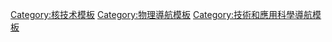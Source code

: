 {{Navbox
|name = Fusion power
|state = {{{state core|autocollapse}}}
|title = [[聚变能]]、聚变过程及聚变设备
|listclass = hlist
|group1 = 中心议题
|list1 = 
* [[核聚变]]
** {{tsl|en|Timeline of nuclear fusion|核聚变时间轴|时间轴}}
** [[聚变实验列表|实验列表]]
* [[核動力]]
* [[核反应堆]]
* [[原子核]]
* {{tsl|en|Fusion energy gain factor|聚变能增益系数}}
* {{tsl|en|Lawson criterion|劳森判据}}
* [[磁流体力学]]
* [[中子]]
* [[等离子体]]
<!--注释掉的代表已经停止运行的或未能建成的-->
|group2  = 过程及方法
|list2   = 
{{Navbox |child
|group1 = {{tsl|en|Thermonuclear fusion|热核聚变 (核聚变)|热核聚变}}类
|list1  = 
{{Navbox |child |groupstyle=font-weight:normal;
|group1 = [[恆星核合成|引力]]
|list1  =
* [[氦核作用]]
* [[3氦過程]]
* [[碳氮氧循環]]
* [[核融合體]]
* [[氦閃]]
* [[新星]]
** [[新星遗迹]]
* [[質子﹣質子鏈反應]]
* [[碳聚变]]
* [[鋰燃燒]]
* [[氖燃燒過程]]
* [[氧燃燒過程]]
* [[矽燃燒過程]]
* [[R-過程]]
* [[S-過程]]
|group2 = [[磁局限融合|磁]]
|list2  =
* {{tsl|en|Dense plasma focus|稠密等离子体聚焦}}
* {{tsl|en|Field-reversed configuration|反场构型等离子体}}
* [[懸浮偶極]]
* [[磁镜]]
** {{tsl|en|Bumpy torus|崎嶇環}}
* {{tsl|en|Reversed field pinch|反场箍缩}}
* {{tsl|en|Spheromak|球形马克}}
* [[仿星器]]
* [[托卡马克]] 
** {{tsl|en|Spherical tokamak|球形托卡马克}}
* {{tsl|en|Z-pinch|Z箍缩}} 
|group3 = [[慣性局限融合|慣性局限]]
|list3  =
* {{tsl|en|Bubble fusion|气泡核聚变}}
* [[慣性局限融合]]
* [[磁化内衬惯性核聚变]]
|group4 = [[惯性静电约束|惯性静电]]
|list4  =
* [[Fusor]]
* {{tsl|en|Polywell|Polywell}}
}}
|group5 = 其他形式
|list5  =
* {{tsl|en|Colliding beam fusion|对撞束聚变}}
* {{tsl|en|Magnetized target fusion|磁化靶聚变}}
* {{tsl|en|Lattice confinement fusion|晶格約束聚变}}
* {{tsl|en|Migma|Migma}}
* [[Μ子催化聚變]]
* {{tsl|en|Pyroelectric fusion|热电聚变}}
}} <!-- close Process, methods -->

|group3  = [[聚变实验列表|设备及实验]]
|list3   =
{{navbox|subgroup
|group1 = [[磁局限融合]]
|list1  = 
{{Navbox |child
|group1 = [[托卡马克]]
|list1  = 
{{Navbox |child
|group1 = 国际
|liststyle  = width: auto;
|groupstyle = width: 5.5em;font-weight:normal;
|list1      =
* [[国际热核聚变实验反应堆]]
* [[DEMOnstration Power Station|DEMO]]
* [[PROTO (fusion reactor)|PROTO]]
|group2 = 美洲
|list2  = 
* {{flagicon|CAN}} [[Plasma Physics Laboratory (Saskatchewan)|STOR-M]]
* {{flagicon|USA}} {{tsl|en|Alcator C-Mod|Alcator C-Mod}}
* [[ARC fusion reactor|ARC]]
** [[SPARC (tokamak)|SPARC]]
* [[DIII-D (tokamak)|DIII-D]]
* [[Enormous Toroidal Plasma Device|Electric Tokamak]]
* [[Lithium Tokamak Experiment|LTX]]
* [[National Spherical Torus Experiment|NSTX]]
** {{tsl|en|Princeton Large Torus|普林斯顿大环|PLT}}
** [[Tokamak Fusion Test Reactor|TFTR]]
* [[Pegasus Toroidal Experiment|Pegasus]]
<!--* [[Princeton Beta Experiment-Modified|PBX-M]]-->
<!--* [[Texas Experimental Tokamak|TEXT]]-->
* {{flagicon|BRA}} [[ETE (tokamak)|ETE]]
* {{flagicon|MEX}} {{ill|Novillo (tokamak)|es|Tokamak Novillo|lt=Novillo}}
|group3 = 亚洲及澳洲
|list3  = 
<!--* {{flagicon|AUS}} LT-1, TORTUS -->
* {{flagicon|PRC}} [[中国聚变工程实验堆]]<!-- CT-6, HL-1M, (HL-2A), (HL-2M), HT-6B, HT-6M, J-TEXT -->
* [[全超导托卡马克核聚变实验装置]]
** [[合肥托卡马克7号]]
* [[SUNIST]]
* {{flagicon|IND}} [[ADITYA (tokamak)|ADITYA]]
* [[SST-1 (tokamak)|SST-1]]
<!--* {{flagicon|IRI}} [[IR-T1]]-->
* {{flagicon|JPN}} [[JT-60]]
* {{Interlanguage link|Q-shu University Experiment with Steady State Spherical Tokamak|lt=QUEST|ja|QUEST}}
<!--* {{flagicon|KAZ}} [[Kazakhstan Tokamak for Material testing|KTM]]-->
* {{flagicon|PAK}} [[GLAST (tokamak)|GLAST]]
* {{flagicon|ROK}} [[KSTAR]] <!--[[K-DEMO]]-->
|group4 = 欧洲
|list4 = 
* {{flagicon|EU}} [[歐洲聯合環狀反應爐]]
* {{flagicon|CZE}} [[COMPASS tokamak|COMPASS]]
* {{ill|GOLEM tokamak|cs|Tokamak TM-1 MH|lt=GOLEM}}
<!--* {{flagicon|ESP}} [[TJ-I]]-->
* {{flagicon|FRA}} [[Tokamak de Fontenay aux Roses|TFR]]
* [[WEST (formerly Tore Supra)|WEST]]
* {{flagicon|GER}} [[ASDEX Upgrade]]
* [[于利希研究中心]]
* {{flagicon|ITA}} [[Frascati Tokamak Upgrade|FTU]]
* [[IGNITOR]]
<!--* {{flagicon|NLD}} [[Rijnhuizen Tokamak Project|RTP]]-->
* {{flagicon|PRT}} [[ISTTOK]]
* {{flagicon|RUS}} [[T-15 (reactor)|T-15]] <!-- T-3, T-4, T-10 --> 
* {{flagicon|SUI}} [[Tokamak à configuration variable|TCV]]
* {{flagicon|UK}} {{tsl|en|Mega Ampere Spherical Tokamak|巨型安培球形托卡马克}}
* [[Small Tight Aspect Ratio Tokamak|START]]
* [[Spherical Tokamak for Energy Production|STEP]]
}}
|group2 = [[仿星器]]
|list2  = 
{{Navbox |child
|group1 = 美洲
|liststyle  = width: auto;
|groupstyle = width: 5.5em;font-weight:normal;
|list1      =
* {{flagicon|USA}} <!-- ATF, QPS --> [[Columbia Non-neutral Torus|CNT]]
* [[Compact Toroidal Hybrid|CTH]]
* [[Hybrid Illinois Device for Research and Applications|HIDRA]]
* [[Helically Symmetric Experiment|HSX]]
* [[Model C stellarator|Model C]]
* [[National Compact Stellarator Experiment|NCSX]]
* {{flagicon|CRI}} [[SCR-1]]
|group2 = 亚洲及澳洲
|list2  =
* {{flagicon|AUS}} [[H-1NF]]
<!--* {{flagicon|CHN}} [[Lingyun (stellarator)|Lingyun]]-->
* {{flagicon|JPN}} [[Heliotron J]]  <!-- [[Compact Helical System|CHS]]-->
* [[Large Helical Device|LHD]]
<!-- * [[TU-Heliac]]-->
|group3 = 欧洲
|list3  =
* {{flagicon|ESP}} [[TJ-II]] <!-- UST-1, UST-2, TJ-IU -->
* {{flagicon|GER}} <!-- TJ-K --> [[WEGA (stellarator)|WEGA]]
* [[Wendelstein 7-AS]]
* [[文德尔施泰因7-X]]
* {{flagicon|UKR}} [[Uragan-2M]]
** {{Interlanguage link multi|Uragan-3M|uk|3=Ураган-3М}}
<!--* {{flagicon|RUS}} [[L-2M]]-->
}}
    |group3 = [[Reversed field pinch|RFP]]
    |list3  = 
* {{flagicon|ITA}} [[Reversed-Field eXperiment|RFX]]
<!--* {{flagicon|JPN}} [[TPE-RX]]-->
<!--* {{flagicon|SWE}} [[EXTRAP T2R]]-->
* {{flagicon|USA}} [[Madison Symmetric Torus|MST]]
|group4 = 其他
|list4  = 
* {{flagicon|CAN}} [[LINUS (fusion experiment)|LINUS]]
* {{flagicon|RUS}} [[Gas Dynamic Trap|GDT]]
* {{flagicon|USA}} [[Astron (fusion reactor)|Astron]]
* [[Levitated Dipole Experiment|LDX]]
* [[洛克希德馬丁核融合反應爐]]
<!--* [[Maryland Centrifugal Experiment|MCX]]-->
* [[Mirror Fusion Test Facility|MFTF]]
** [[Tandem Mirror Experiment|TMX]]
* [[Perhapsatron]]
* [[Princeton field-reversed configuration|PFRC]]
* [[Riggatron]]
* [[Sustained Spheromak Physics Experiment|SSPX]]
* {{flagicon|UK}} [[Sceptre (fusion reactor)|Sceptre]]
* [[Trisops]]
* [[ZETA (fusion reactor)|ZETA]]
  }}
|group2 = [[慣性局限融合]]
|list2  = 
{{Navbox |child
|group1 = 激光式
|list1  = 
{{Navbox |child
|group1     = 美洲
|liststyle  = width: auto;
|groupstyle = width: 5.5em; font-weight:normal;
|list1      = 
* {{flagicon|USA}} [[Argus laser|Argus]]
* [[Cyclops laser|Cyclops]]
* [[Janus laser|Janus]]
* [[Laser Inertial Fusion Energy|LIFE]]
* [[Long path laser|Long path]]
* [[國家點火設施]]
* [[Nike laser|Nike]]
* [[Nova (laser)|Nova]]
* [[Laboratory for Laser Energetics|OMEGA]]
* [[Shiva laser|Shiva]]
|group2 = 亚洲
|list2  = 
<!-- * {{flagicon|CHN}} [[Shenguang-I|SG-I]]
* [[Shenguang-II|SG-II]]
* [[Shenguang-III|SG-III]]
* [[Shenguang-IV|SG-IV]] -->
* {{flagicon|JPN}} [[GEKKO XII]]
|group3 = 欧洲
|list3  = 
* {{flagicon|EU}} [[HiPER]]
* {{flagicon|CZE}} [[Asterix IV laser|Asterix IV {{small|(PALS)}}]]
* {{flagicon|FRA}} [[Laser Mégajoule|LMJ]]
* [[LULI2000]]
* {{flagicon|RUS}} [[ISKRA lasers|ISKRA]]
* {{flagicon|UK}} [[Vulcan laser|Vulcan]]
}}
|group2 = 非激光式
|list2  = 
<!-- * {{flagicon|CHN}} [[Primary Test Stand|PTS]]
* [[Qiangguang-1]] -->
* {{flagicon|USA}} [[Project PACER|PACER]]
* [[Z脉冲功率设施]]
}}

|group4  = 应用
|list4  = 
* [[氢弹]]
** {{tsl|en|Pure fusion weapon|纯聚变武器}}
|below = * [[国际聚变材料放射测试设施]]
* {{tsl|en|ITER Neutral Beam Test Facility|国际热核聚变实验堆中性束测试设施}}
}}
}}<noinclude> 
{{collapsible option}}
[[Category:核技术模板]]
[[Category:物理導航模板]]
[[Category:技術和應用科學導航模板]]
</noinclude>